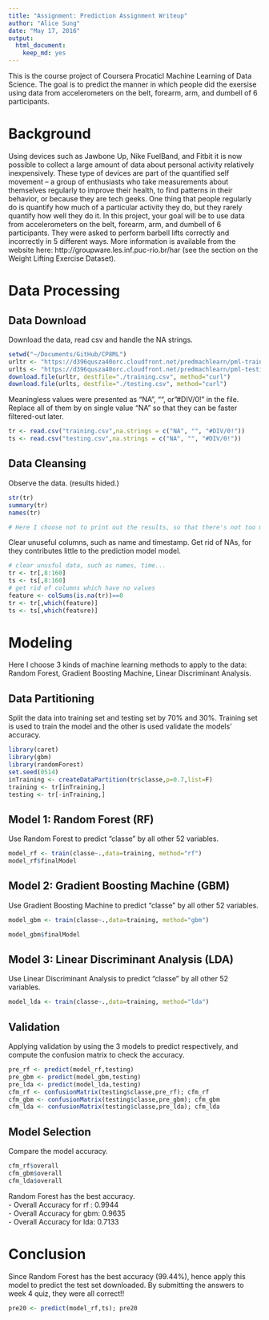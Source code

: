 ```yaml
---
title: "Assignment: Prediction Assignment Writeup"
author: "Alice Sung"
date: "May 17, 2016"
output: 
  html_document: 
    keep_md: yes
---
```



This is the course project of Coursera Procaticl Machine Learning of Data Science. 
The goal is to predict the manner in which people did the exersise using data from accelerometers on the belt, forearm, arm, and dumbell of 6 participants. 

# Background
Using devices such as Jawbone Up, Nike FuelBand, and Fitbit it is now possible to collect a large amount of data about personal activity relatively inexpensively. These type of devices are part of the quantified self movement – a group of enthusiasts who take measurements about themselves regularly to improve their health, to find patterns in their behavior, or because they are tech geeks. One thing that people regularly do is quantify how much of a particular activity they do, but they rarely quantify how well they do it. In this project, your goal will be to use data from accelerometers on the belt, forearm, arm, and dumbell of 6 participants. They were asked to perform barbell lifts correctly and incorrectly in 5 different ways. More information is available from the website here:   http://groupware.les.inf.puc-rio.br/har (see the section on the Weight Lifting Exercise Dataset).  

# Data Processing

## Data Download  
Download the data, read csv and handle the NA strings.  

```r
setwd("~/Documents/GitHub/CP8ML")
urltr <- "https://d396qusza40orc.cloudfront.net/predmachlearn/pml-training.csv"
urlts <- "https://d396qusza40orc.cloudfront.net/predmachlearn/pml-testing.csv"
download.file(urltr, destfile="./training.csv", method="curl")
download.file(urlts, destfile="./testing.csv", method="curl")
```

Meaningless values were presented as "NA", "", or "#DIV/0!" in the file. Replace all of them by on single value "NA" so that they can be faster filtered-out later.  

```r
tr <- read.csv("training.csv",na.strings = c("NA", "", "#DIV/0!")) 
ts <- read.csv("testing.csv",na.strings = c("NA", "", "#DIV/0!"))
```


## Data Cleansing  

Observe the data. (results hided.)
```r
str(tr)
summary(tr)
names(tr)

# Here I choose not to print out the results, so that there's not too many lines taking all the space of this report.
```

Clear unuseful columns, such as name and timestamp. Get rid of NAs, for they contributes little to the prediction model model.   
```r
# clear unusful data, such as names, time...
tr <- tr[,8:160]
ts <- ts[,8:160]
# get rid of columns which have no values
feature <- colSums(is.na(tr))==0
tr <- tr[,which(feature)]
ts <- ts[,which(feature)]
```


# Modeling  

Here I choose 3 kinds of machine learning methods to apply to the data: Random Forest, Gradient Boosting Machine, Linear Discriminant Analysis.   

## Data Partitioning  
Split the data into training set and testing set by 70% and 30%. Training set is used to train the model and the other is used validate the models' accuracy.

```r
library(caret)
library(gbm)
library(randomForest)
set.seed(0514)
inTraining <- createDataPartition(tr$classe,p=0.7,list=F)
training <- tr[inTraining,]
testing <- tr[-inTraining,]
```

## Model 1: Random Forest (RF)  
Use Random Forest to predict "classe" by all other 52 variables.  
```r
model_rf <- train(classe~.,data=training, method="rf")
model_rf$finalModel
```

## Model 2: Gradient Boosting Machine (GBM)  
Use Gradient Boosting Machine to predict "classe" by all other 52 variables.   
```r
model_gbm <- train(classe~.,data=training, method="gbm")
```
```r
model_gbm$finalModel
```

## Model 3: Linear Discriminant Analysis (LDA)   
Use Linear Discriminant Analysis to predict "classe" by all other 52 variables.  
```r
model_lda <- train(classe~.,data=training, method="lda")
```

## Validation
Applying validation by using the 3 models to predict respectively, and compute the confusion matrix to check the accuracy.  
```r
pre_rf <- predict(model_rf,testing)
pre_gbm <- predict(model_gbm,testing)
pre_lda <- predict(model_lda,testing)
cfm_rf <- confusionMatrix(testing$classe,pre_rf); cfm_rf
cfm_gbm <- confusionMatrix(testing$classe,pre_gbm); cfm_gbm
cfm_lda <- confusionMatrix(testing$classe,pre_lda); cfm_lda
```


## Model Selection
Compare the model accuracy.
```r
cfm_rf$overall
cfm_gbm$overall
cfm_lda$overall
```

Random Forest has the best accuracy.  
- Overall Accuracy for rf : 0.9944  
- Overall Accuracy for gbm: 0.9635  
- Overall Accuracy for lda: 0.7133  

# Conclusion  
Since Random Forest has the best accuracy (99.44%), hence apply this model to predict the test set downloaded. By submitting the answers to week 4 quiz, they were all correct!!
```r
pre20 <- predict(model_rf,ts); pre20
```



